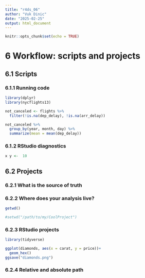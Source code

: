 ```yaml
---
title: "r4ds_06"
author: "Vuk Dinic"
date: "2025-02-25"
output: html_document
---
```


```r
knitr::opts_chunk$set(echo = TRUE)
```

# 6  Workflow: scripts and projects

## 6.1 Scripts

### 6.1.1 Running code

```r
library(dplyr)
library(nycflights13)
```
```r
not_canceled <- flights %>%
  filter(!is.na(dep_delay), !is.na(arr_delay))
```

```r
not_canceled %>% 
  group_by(year, month, day) %>% 
  summarize(mean = mean(dep_delay))
```
### 6.1.2 RStudio diagnostics

```r
x y <-  10
```

## 6.2 Projects

### 6.2.1 What is the source of truth
### 6.2.2 Where does your analysis live?
```r
getwd()
```
```r
#setwd("/path/to/my/CoolProject")
```

### 6.2.3 RStudio projects
```r
library(tidyverse)
```
```r
ggplot(diamonds, aes(x = carat, y = price))+
  geom_hex()
ggsave("diamonds.png")
```
### 6.2.4 Relative and absolute path

